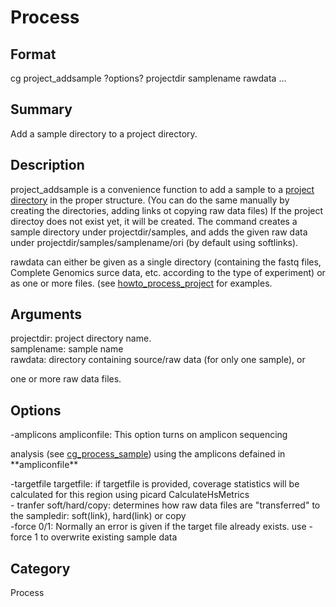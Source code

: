 = Process =

== Format ==
cg project_addsample ?options? projectdir samplename rawdata ...

== Summary ==
Add a sample directory to a project directory.

== Description ==

project_addsample is a convenience function to add a sample to a
[[projectdir|project directory]] in the proper structure. (You can do the
same manually by creating the directories, adding links ot copying raw
data files) If the project directoy does not exist yet, it will be
created. The command creates a sample directory under projectdir/samples,
and adds the given raw data under projectdir/samples/samplename/ori (by
default using softlinks).

rawdata can either be given as a single
directory (containing the fastq files, Complete Genomics surce data, etc.
according to the type of experiment) or as one or more files. (see
[[howto_process_project]] for examples.

== Arguments ==
; projectdir: project directory name.
; samplename: sample name
; rawdata: directory containing source/raw data (for only one sample), or
one or more raw data files.

== Options ==
; -amplicons ampliconfile: This option turns on amplicon sequencing
analysis (see [[cg_process_sample]]) using the amplicons defained in **ampliconfile**
; -targetfile targetfile: if targetfile is provided, coverage statistics will be calculated for this region using picard CalculateHsMetrics
; - tranfer soft/hard/copy: determines how raw data files are "transferred" to the sampledir: soft(link), hard(link) or copy
; -force 0/1: Normally an error is given if the target file already exists. use -force 1 to overwrite existing sample data

== Category ==
Process
